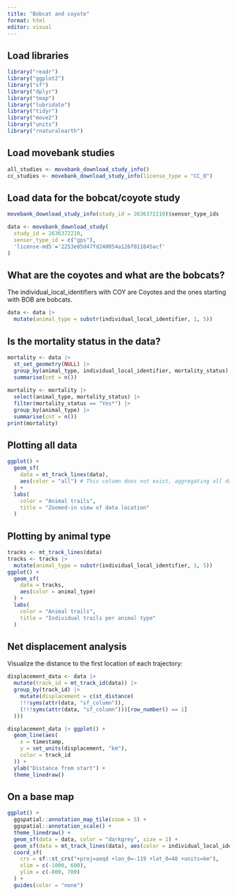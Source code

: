 ```yaml
---
title: "Bobcat and coyote"
format: html
editor: visual
---
```


## Load libraries

```r
library("readr")
library("ggplot2")
library("sf")
library("dplyr")
library("tmap")
library("lubridate")
library("tidyr")
library("move2")
library("units")
library("rnaturalearth")
```

## Load movebank studies

```r
all_studies <- movebank_download_study_info()
cc_studies <- movebank_download_study_info(license_type = "CC_0")
```

## Load data for the bobcat/coyote study

```r
movebank_download_study_info(study_id = 2636372210)$sensor_type_ids

data <- movebank_download_study(
  study_id = 2636372210,
  sensor_type_id = c("gps"),
  'license-md5'='2253e05d47fd240054a126f011845acf'
)
```

## What are the coyotes and what are the bobcats?

The individual_local_identifiers with COY are Coyotes and the ones starting with BOB are bobcats.

```r
data <- data |> 
  mutate(animal_type = substr(individual_local_identifier, 1, 5))
```

## Is the mortality status in the data?

```r
mortality <- data |> 
  st_set_geometry(NULL) |>
  group_by(animal_type, individual_local_identifier, mortality_status) |>
  summarise(cnt = n())
  
mortality <- mortality |>
  select(animal_type, mortality_status) |>
  filter(mortality_status == "Yes*") |>
  group_by(animal_type) |>
  summarise(cnt = n())
print(mortality)
```

## Plotting all data

```r
ggplot() +
  geom_sf(
    data = mt_track_lines(data),
    aes(color = "all") # This column does not exist, aggregating all data
  ) +
  labs(
    color = "Animal trails",
    title = "Zoomed-in view of data location"
  )
```

## Plotting by animal type

```r
tracks <- mt_track_lines(data)
tracks <- tracks |> 
  mutate(animal_type = substr(individual_local_identifier, 1, 5))
ggplot() +
  geom_sf(
    data = tracks, 
    aes(color = animal_type)
  ) +
  labs(
    color = "Animal trails",
    title = "Individual trails per animal type"
  )
```

## Net displacement analysis

Visualize the distance to the first location of each trajectory:

```r
displacement_data <- data |>
  mutate(track_id = mt_track_id(data)) |>
  group_by(track_id) |>
    mutate(displacement = c(st_distance(
    !!!syms(attr(data, "sf_column")),
    (!!!syms(attr(data, "sf_column")))[row_number() == 1]
  )))

displacement_data |> ggplot() +
  geom_line(aes(
    x = timestamp,
    y = set_units(displacement, "km"),
    color = track_id
  )) +
  ylab("Distance from start") +
  theme_linedraw()
```

## On a base map

```r
ggplot() +
  ggspatial::annotation_map_tile(zoom = 5) +
  ggspatial::annotation_scale() +
  theme_linedraw() +
  geom_sf(data = data, color = "darkgrey", size = 1) +
  geom_sf(data = mt_track_lines(data), aes(color = individual_local_identifier)) +
  coord_sf(
    crs = sf::st_crs("+proj=aeqd +lon_0=-119 +lat_0=48 +units=km"),
    xlim = c(-1000, 600),
    ylim = c(-800, 700)
  ) +
  guides(color = "none")
```
